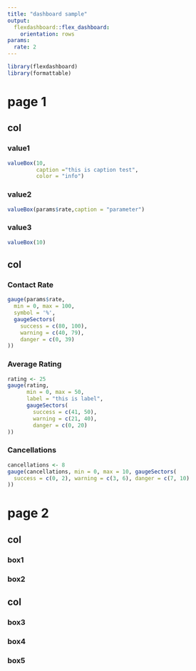 ```yaml
---
title: "dashboard sample"
output: 
  flexdashboard::flex_dashboard:
    orientation: rows
params: 
  rate: 2
---
```

    

```r
library(flexdashboard)
library(formattable)
```


# page 1

## col

### value1
```r
valueBox(10, 
         caption ="this is caption test",
         color = "info")
```

### value2

```r
valueBox(params$rate,caption = "parameter")
```


### value3

```r
valueBox(10)
```


## col
  
### Contact Rate

```r
gauge(params$rate, 
  min = 0, max = 100, 
  symbol = '%', 
  gaugeSectors(
    success = c(80, 100), 
    warning = c(40, 79), 
    danger = c(0, 39)
))
```

### Average Rating 

```r
rating <- 25
gauge(rating, 
      min = 0, max = 50,
      label = "this is label", 
      gaugeSectors(
        success = c(41, 50), 
        warning = c(21, 40), 
        danger = c(0, 20)
))
```

### Cancellations

```r
cancellations <- 8
gauge(cancellations, min = 0, max = 10, gaugeSectors(
  success = c(0, 2), warning = c(3, 6), danger = c(7, 10)
))
```

# page 2

## col

### box1

### box2

## col {.tabset}

### box3

### box4

### box5